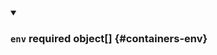
<details className="config-field" data-expandable="false" open>
<summary>

### `env` <span class="config-field-required" data-required="false">required</span> <span class="config-field-type">object[]</span> <span class="config-field-default"></span> <span class="config-field-enum"></span> {#containers-env}



</summary>



</details>
